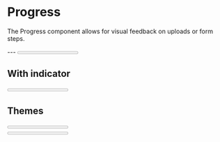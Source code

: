 
<Meta title="Components|Progress" component={Progress} />

# Progress

The Progress component allows for visual feedback on uploads or form steps.

<Props of={Progress} />
---
<Preview>
  <Story name="Basic">
    <Progress value={50} />
  </Story>
</Preview>

## With indicator

<Preview>
  <Story name="Indicator">
    <Progress indicator value={25} />
  </Story>
</Preview>

## Themes

<Preview>
  <Story name="Theming">
    <div>
      <div style={{ marginBottom: '10px' }}>
        <Progress theme="success" value={75} />
      </div>
      <Progress theme="danger" value={75} />
    </div>
  </Story>
</Preview>
